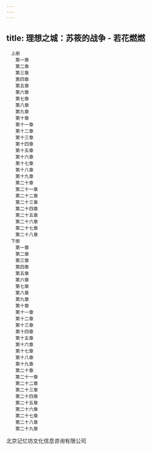 ```yaml
---
---
---
```

title: 理想之城：苏筱的战争 - 若花燃燃
---


```
　上册
　　第一章
　　第二章
　　第三章
　　第四章
　　第五章
　　第六章
　　第七章
　　第八章
　　第九章
　　第十章
　　第十一章
　　第十二章
　　第十三章
　　第十四章
　　第十五章
　　第十六章
　　第十七章
　　第十八章
　　第十九章
　　第二十章
　　第二十一章
　　第二十二章
　　第二十三章
　　第二十四章
　　第二十五章
　　第二十六章
　　第二十七章
　　第二十八章
　下册
　　第一章
　　第二章
　　第三章
　　第四章
　　第五章
　　第六章
　　第七章
　　第八章
　　第九章
　　第十章
　　第十一章
　　第十二章
　　第十三章
　　第十四章
　　第十五章
　　第十六章
　　第十七章
　　第十八章
　　第十九章
　　第二十章
　　第二十一章
　　第二十二章
　　第二十三章
　　第二十四章
　　第二十五章
　　第二十六章
　　第二十七章
　　第二十八章
　　第二十九章
```




北京记忆坊文化信息咨询有限公司
